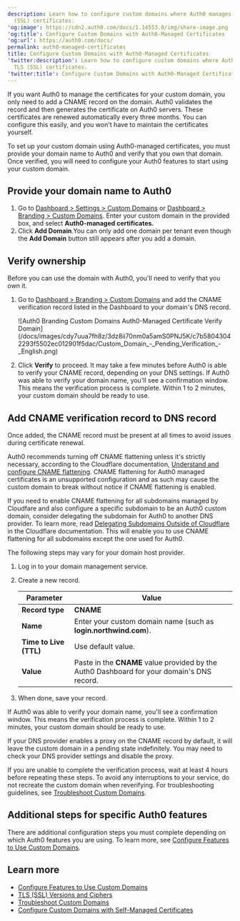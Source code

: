 ```yaml
---
description: Learn how to configure custom domains where Auth0 manages the TLS
  (SSL) certificates.
'og:image': https://cdn2.auth0.com/docs/1.14553.0/img/share-image.png
'og:title': Configure Custom Domains with Auth0-Managed Certificates
'og:url': https://auth0.com/docs/
permalink: auth0-managed-certificates
title: Configure Custom Domains with Auth0-Managed Certificates
'twitter:description': Learn how to configure custom domains where Auth0 manages the
  TLS (SSL) certificates.
'twitter:title': Configure Custom Domains with Auth0-Managed Certificates
---
```

If you want Auth0 to manage the certificates for your <Tooltip tip="Custom Domain: Third-party domain with a specialized, or vanity, name." cta="View Glossary" href="/docs/glossary?term=custom+domain">custom domain</Tooltip>, you only need to add a CNAME record on the domain. Auth0 validates the record and then generates the certificate on Auth0 servers. These certificates are renewed automatically every three months. You can configure this easily, and you won't have to maintain the certificates yourself.

To set up your custom domain using Auth0-managed certificates, you must provide your domain name to Auth0 and verify that you own that domain. Once verified, you will need to configure your Auth0 features to start using your custom domain.

## Provide your domain name to Auth0

1. Go to [Dashboard > Settings > Custom Domains](https://manage.auth0.com/#/tenant/custom_domains) or [Dashboard > Branding > Custom Domains](https://manage.auth0.com/#/custom_domains). Enter your custom domain in the provided box, and select **Auth0-managed certificates.**
2. Click **Add Domain**.You can only add one domain per tenant even though the **Add Domain** button still appears after you add a domain.

## Verify ownership

Before you can use the domain with Auth0, you'll need to verify that you own it.

1. Go to [Dashboard > Branding > Custom Domains](https://manage.auth0.com/#/branding/custom_domains) and add the CNAME verification record listed in the Dashboard to your domain's DNS record.

   <Frame>![Auth0 Branding Custom Domains Auth0-Managed Certificate Verify Domain](/docs/images/cdy7uua7fh8z/3dz8ii70nm0a5amS0PNJ5K/c7b58043042293f5502ec012901f5dac/Custom_Domain_-_Pending_Verification_-_English.png)</Frame>
2. Click **Verify** to proceed.
   It may take a few minutes before Auth0 is able to verify your CNAME record, depending on your DNS settings. If Auth0 was able to verify your domain name, you'll see a confirmation window. This means the verification process is complete. Within 1 to 2 minutes, your custom domain should be ready to use.

## Add CNAME verification record to DNS record

Once added, the CNAME record must be present at all times to avoid issues during certificate renewal.

<Callout icon="file-lines" color="#0EA5E9" iconType="regular">

Auth0 recommends turning off CNAME flattening unless it's strictly necessary, according to the Cloudflare documentation, [Understand and configure CNAME flattening](https://support.cloudflare.com/hc/en-us/articles/200169056-Understand-and-configure-CNAME-Flattening). CNAME flattening for Auth0 managed certificates is an unsupported configuration and as such may cause the custom domain to break without notice if CNAME flattening is enabled.

</Callout>

If you need to enable CNAME flattening for all subdomains managed by Cloudfare and also configure a specific subdomain to be an Auth0 custom domain, consider delegating the subdomain for Auth0 to another DNS provider. To learn more, read [Delegating Subdomains Outside of Cloudflare](https://support.cloudflare.com/hc/en-us/articles/360021357131-Delegating-Subdomains-Outside-of-Cloudflare) in the Cloudflare documentation. This will enable you to use CNAME flattening for all subdomains except the one used for Auth0.

The following steps may vary for your domain host provider.

1. Log in to your domain management service.
2. Create a new record.

   <table class="table"><thead>
   <tr>
   <th>Parameter</th>
   <th>Value</th>
   </tr>
   </thead>
   <tbody>
   <tr>
   <td><strong>Record type</strong></td>
   <td><strong>CNAME</strong></td>
   </tr>
   <tr>
   <td><strong>Name</strong></td>
   <td>Enter your custom domain name (such as <strong>login.northwind.com</strong>).</td>
   </tr>
   <tr>
   <td><strong>Time to Live (TTL)</strong></td>
   <td>Use default value.</td>
   </tr>
   <tr>
   <td><strong>Value</strong></td>
   <td>Paste in the <strong>CNAME</strong> value provided by the Auth0 Dashboard for your domain's DNS record.</td>
   </tr>
   </tbody>
   </table>
3. When done, save your record.

If Auth0 was able to verify your domain name, you'll see a confirmation window. This means the verification process is complete. Within 1 to 2 minutes, your custom domain should be ready to use.

<Callout icon="file-lines" color="#0EA5E9" iconType="regular">

If your DNS provider enables a proxy on the CNAME record by default, it will leave the custom domain in a pending state indefinitely. You may need to check your DNS provider settings and disable the proxy.

</Callout>

If you are unable to complete the verification process, wait at least 4 hours before repeating these steps. To avoid any interruptions to your service, do not recreate the custom domain when reverifying. For troubleshooting guidelines, see [Troubleshoot Custom Domains](/docs/troubleshoot/integration-extensibility-issues/troubleshoot-custom-domains ).

## Additional steps for specific Auth0 features

There are additional configuration steps you must complete depending on which Auth0 features you are using. To learn more, see [Configure Features to Use Custom Domains](/docs/customize/custom-domains/configure-features-to-use-custom-domains).

## Learn more

* [Configure Features to Use Custom Domains](/docs/customize/custom-domains/configure-features-to-use-custom-domains)
* [TLS (SSL) Versions and Ciphers](/docs/customize/custom-domains/self-managed-certificates/tls-ssl)
* [Troubleshoot Custom Domains](/docs/troubleshoot/integration-extensibility-issues/troubleshoot-custom-domains)
* [Configure Custom Domains with Self-Managed Certificates](/docs/customize/custom-domains/self-managed-certificates)